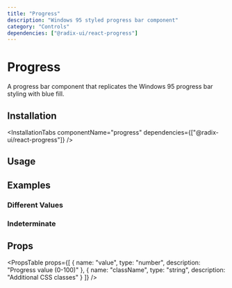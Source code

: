 ```yaml
---
title: "Progress"
description: "Windows 95 styled progress bar component"
category: "Controls"
dependencies: ["@radix-ui/react-progress"]
---
```



# Progress

A progress bar component that replicates the Windows 95 progress bar styling with blue fill.

## Installation

<InstallationTabs 
  componentName="progress" 
  dependencies={["@radix-ui/react-progress"]}
/>

## Usage

<AutoPreview>
  <Win95Progress value={33} className="w-64" />
</AutoPreview>

## Examples

### Different Values

<AutoPreview>
  <div className="space-y-2 w-64">
    <Win95Progress value={0} />
    <Win95Progress value={25} />
    <Win95Progress value={50} />
    <Win95Progress value={75} />
    <Win95Progress value={100} />
  </div>
</AutoPreview>

### Indeterminate

<AutoPreview>
  <Win95Progress className="w-64" />
</AutoPreview>

## Props

<PropsTable props={[
  {
    name: "value",
    type: "number",
    description: "Progress value (0-100)"
  },
  {
    name: "className",
    type: "string",
    description: "Additional CSS classes"
  }
]} />